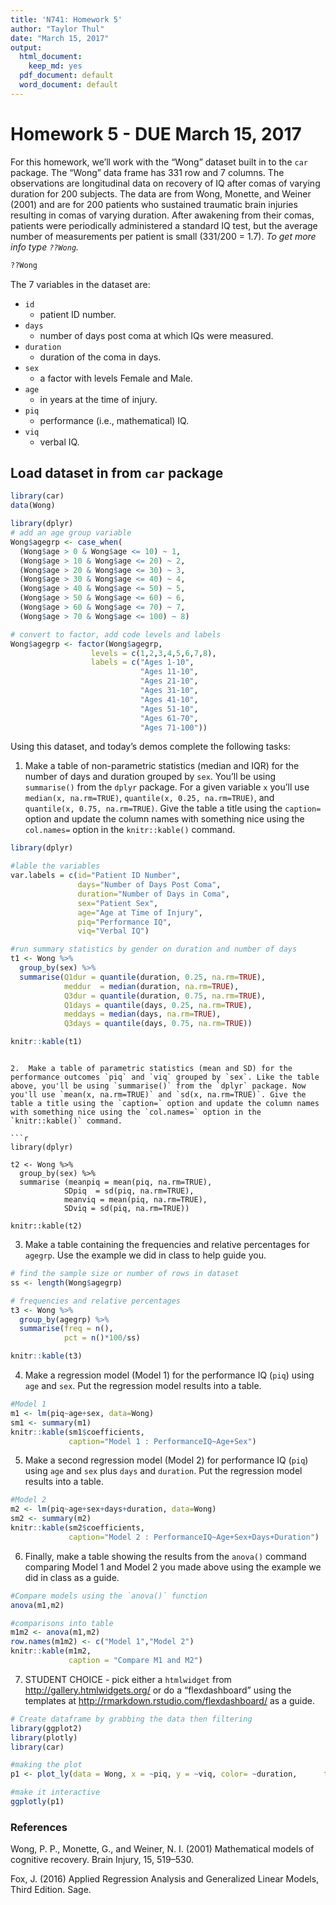 ```yaml
---
title: 'N741: Homework 5'
author: "Taylor Thul"
date: "March 15, 2017"
output:
  html_document:
    keep_md: yes
  pdf_document: default
  word_document: default
---
```


# Homework 5 - DUE March 15, 2017

For this homework, we'll work with the "Wong" dataset built in to the `car` package. The "Wong" data frame has 331 row and 7 columns. The observations are longitudinal data on recovery of IQ after comas of varying duration for 200 subjects. The data are from Wong, Monette, and Weiner (2001) and are for 200 patients who sustained traumatic brain injuries resulting in comas of varying duration. After awakening from their comas, patients were periodically administered a standard IQ test, but the average number of measurements per patient is small (331/200 = 1.7). *To get more info type `??Wong`.*
```r
??Wong
```

The 7 variables in the dataset are:

* `id`
    + patient ID number.
* `days`
    + number of days post coma at which IQs were measured.
* `duration`
    + duration of the coma in days.
* `sex`
    + a factor with levels Female and Male.
* `age`
    + in years at the time of injury.
* `piq`
    + performance (i.e., mathematical) IQ.
* `viq`
    + verbal IQ.

## Load dataset in from `car` package

```r
library(car)
data(Wong)

library(dplyr)
# add an age group variable
Wong$agegrp <- case_when(
  (Wong$age > 0 & Wong$age <= 10) ~ 1,
  (Wong$age > 10 & Wong$age <= 20) ~ 2,
  (Wong$age > 20 & Wong$age <= 30) ~ 3,
  (Wong$age > 30 & Wong$age <= 40) ~ 4,
  (Wong$age > 40 & Wong$age <= 50) ~ 5,
  (Wong$age > 50 & Wong$age <= 60) ~ 6,
  (Wong$age > 60 & Wong$age <= 70) ~ 7,
  (Wong$age > 70 & Wong$age <= 100) ~ 8)

# convert to factor, add code levels and labels
Wong$agegrp <- factor(Wong$agegrp,
                  levels = c(1,2,3,4,5,6,7,8),
                  labels = c("Ages 1-10",
                             "Ages 11-10",
                             "Ages 21-10",
                             "Ages 31-10",
                             "Ages 41-10",
                             "Ages 51-10",
                             "Ages 61-70",
                             "Ages 71-100"))
```

Using this dataset, and today's demos complete the following tasks:

1. Make a table of non-parametric statistics (median and IQR) for the number of days and duration grouped by `sex`. You'll be using `summarise()` from the `dplyr` package. For a given variable `x` you'll use `median(x, na.rm=TRUE)`, `quantile(x, 0.25, na.rm=TRUE)`, and `quantile(x, 0.75, na.rm=TRUE)`. Give the table a title using the `caption=` option and update the column names with something nice using the `col.names=` option in the `knitr::kable()` command. 


```r
library(dplyr)

#lable the variables
var.labels = c(id="Patient ID Number",
               days="Number of Days Post Coma",
               duration="Number of Days in Coma",
               sex="Patient Sex",
               age="Age at Time of Injury",
               piq="Performance IQ",
               viq="Verbal IQ")

#run summary statistics by gender on duration and number of days 
t1 <- Wong %>%  
  group_by(sex) %>%
  summarise(Q1dur = quantile(duration, 0.25, na.rm=TRUE),
            meddur  = median(duration, na.rm=TRUE),
            Q3dur = quantile(duration, 0.75, na.rm=TRUE),
            Q1days = quantile(days, 0.25, na.rm=TRUE),
            meddays = median(days, na.rm=TRUE),
            Q3days = quantile(days, 0.75, na.rm=TRUE))

knitr::kable(t1)

```

```

2.  Make a table of parametric statistics (mean and SD) for the performance outcomes `piq` and `viq` grouped by `sex`. Like the table above, you'll be using `summarise()` from the `dplyr` package. Now you'll use `mean(x, na.rm=TRUE)` and `sd(x, na.rm=TRUE)`. Give the table a title using the `caption=` option and update the column names with something nice using the `col.names=` option in the `knitr::kable()` command. 

```r
library(dplyr)

t2 <- Wong %>%  
  group_by(sex) %>%
  summarise (meanpiq = mean(piq, na.rm=TRUE),
            SDpiq  = sd(piq, na.rm=TRUE),
            meanviq = mean(piq, na.rm=TRUE),
            SDviq = sd(piq, na.rm=TRUE))

knitr::kable(t2)
```


3. Make a table containing the frequencies and relative percentages for `agegrp`. Use the example we did in class to help guide you.

```r
# find the sample size or number of rows in dataset
ss <- length(Wong$agegrp)

# frequencies and relative percentages 
t3 <- Wong %>%
  group_by(agegrp) %>%
  summarise(freq = n(),
            pct = n()*100/ss)

knitr::kable(t3)

```


4. Make a regression model (Model 1) for the performance IQ (`piq`) using `age` and `sex`. Put the regression model results into a table.

```r
#Model 1
m1 <- lm(piq~age+sex, data=Wong)
sm1 <- summary(m1)
knitr::kable(sm1$coefficients,
             caption="Model 1 : PerformanceIQ~Age+Sex")
```

5. Make a second regression model (Model 2) for performance IQ (`piq`) using `age` and `sex` plus `days` and `duration`. Put the regression model results into a table.

```r
#Model 2
m2 <- lm(piq~age+sex+days+duration, data=Wong)
sm2 <- summary(m2)
knitr::kable(sm2$coefficients,
             caption="Model 2 : PerformanceIQ~Age+Sex+Days+Duration")
```


6. Finally, make a table showing the results from the `anova()` command comparing Model 1 and Model 2 you made above using the example we did in class as a guide. 

```r
#Compare models using the `anova()` function
anova(m1,m2)

#comparisons into table
m1m2 <- anova(m1,m2)
row.names(m1m2) <- c("Model 1","Model 2")
knitr::kable(m1m2,
             caption = "Compare M1 and M2")
```


7. STUDENT CHOICE - pick either a `htmlwidget` from [http://gallery.htmlwidgets.org/](http://gallery.htmlwidgets.org/) or do a "flexdashboard" using the templates at [http://rmarkdown.rstudio.com/flexdashboard/](http://rmarkdown.rstudio.com/flexdashboard/) as a guide.

```r
# Create dataframe by grabbing the data then filtering
library(ggplot2)
library(plotly)
library(car)

#making the plot
p1 <- plot_ly(data = Wong, x = ~piq, y = ~viq, color= ~duration,      type='scatter', mode='markers')

#make it interactive
ggplotly(p1)
```

### References

Wong, P. P., Monette, G., and Weiner, N. I. (2001) Mathematical models of cognitive recovery. Brain Injury, 15, 519–530.

Fox, J. (2016) Applied Regression Analysis and Generalized Linear Models, Third Edition. Sage.